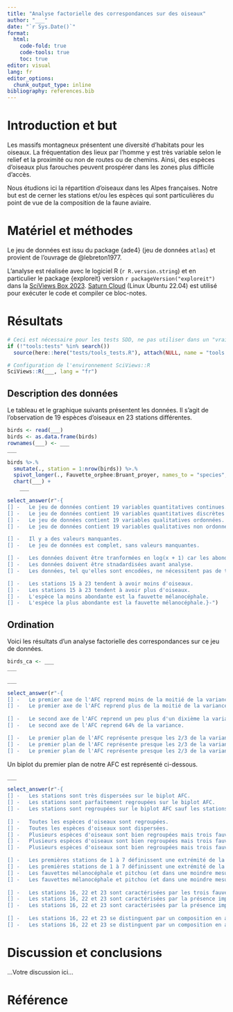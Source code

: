 ```yaml
---
title: "Analyse factorielle des correspondances sur des oiseaux"
author: "___"
date: "`r Sys.Date()`"
format:
  html:
    code-fold: true
    code-tools: true
    toc: true
editor: visual
lang: fr
editor_options: 
  chunk_output_type: inline
bibliography: references.bib
---
```


# Introduction et but

Les massifs montagneux présentent une diversité d'habitats pour les oiseaux. La fréquentation des lieux par l'homme y est très variable selon le relief et la proximité ou non de routes ou de chemins. Ainsi, des espèces d'oiseaux plus farouches peuvent prospérer dans les zones plus difficile d'accès.

Nous étudions ici la répartition d'oiseaux dans les Alpes françaises. Notre but est de cerner les stations et/ou les espèces qui sont particulières du point de vue de la composition de la faune aviaire.

# Matériel et méthodes

Le jeu de données est issu du package {ade4} (jeu de données `atlas`) et provient de l'ouvrage de @lebreton1977.

L'analyse est réalisée avec le logiciel R (`r R.version.string`) et en particulier le package {exploreit} version `r packageVersion("exploreit")` dans la [SciViews Box 2023](https://www.sciviews.org/software/svbox/). [Saturn Cloud](https://saturncloud.io/) (Linux Ubuntu 22.04) est utilisé pour exécuter le code et compiler ce bloc-notes.

# Résultats

```r
# Ceci est nécessaire pour les tests SDD, ne pas utiliser dans un "vrai" projet
if (!"tools:tests" %in% search())
  source(here::here("tests/tools_tests.R"), attach(NULL, name = "tools:tests"))

# Configuration de l'environnement SciViews::R
SciViews::R(___, lang = "fr")
```

## Description des données

Le tableau et le graphique suivants présentent les données. Il s'agit de l'observation de 19 espèces d'oiseaux en 23 stations différentes.

<!--% Importez le jeu de données `birds_atlas.csv` disponible dans le sous-dossier `data`. Ces données ont été extraites de la liste atlas du package {ade4}. Vous pouvez donc utiliser `?ade4::atlas` pour obtenir des informations sur ces données. Transformez en data.frame et ajoutez les numéros des stations de 1 à 23 comme noms de lignes. Ensuite décrivez vos données avec skimr::skim(). Notez bien que les abondances sont ramenées à un petit nombre de niveaux : 0 = absent, 1 = rare à 3 = très abondant. -->

<!--# Pour l'AFC, nous avons absolument besoin de noms pour les lignes autant que pour les colonnes du tableau. Cependant read() crée un objet data.table qui n'a pas de nom de lignes. Vous devez alors le convertir en data.frame, et vous ajoutez le numéro des 23 stations avec rownames(). -->

```r
birds <- read(___)
birds <- as.data.frame(birds)
rownames(___) <- ___
___
```

<!--% Visualisez ces données sur un graphique de type raster en utilisant geom_raster() (voir cours en ligne). -->

```r
birds %>.%
  smutate(., station = 1:nrow(birds)) %>.%
  spivot_longer(., Fauvette_orphee:Bruant_proyer, names_to = "species", values_to = "n") %>.%
  chart(___) +
    ___
```

<!--% Interprétez votre tableau et votre graphique ci-dessous. -->

```r
select_answer(r"-{
[] -   Le jeu de données contient 19 variables quantitatives continues.
[] -   Le jeu de données contient 19 variables quantitatives discrètes (dénombrements).
[] -   Le jeu de données contient 19 variables qualitatives ordonnées.
[] -   Le jeu de données contient 19 variables qualitatives non ordonnées.

[] -   Il y a des valeurs manquantes.
[] -   Le jeu de données est complet, sans valeurs manquantes.

[] -   Les données doivent être tranformées en log(x + 1) car les abondances sont très différentes d'une espèce à l'autre.
[] -   Les données doivent être stnadardisées avant analyse.
[] -   Les données, tel qu'elles sont encodées, ne nécessitent pas de transformation.

[] -   Les stations 15 à 23 tendent à avoir moins d'oiseaux.
[] -   Les stations 15 à 23 tendent à avoir plus d'oiseaux.
[] -   L'espèce la moins abondante est la fauvette mélanocéphale.
[] -   L'espèce la plus abondante est la fauvette mélanocéphale.}-")
```

## Ordination

Voici les résultats d'un analyse factorielle des correspondances sur ce jeu de données.

<!--% Réalisez une analyse factorielle des correspondances sur `birds`. Nommez cet objet `birds_ca`. Affichez également le résumé de cet objet. -->

```r
birds_ca <- ___
___
```

<!--% Réalisez le graphique des éboulis de votre AFC. -->

```r
___
```

<!--% Interprétez le résumé de l'AFC et le graphique des éboulis. -->

```r
select_answer(r"-{
[] -   Le premier axe de l'AFC reprend moins de la moitié de la variance.
[] -   Le premier axe de l'AFC reprend plus de la moitié de la variance.
  
[] -   Le second axe de l'AFC reprend un peu plus d'un dixième la variance.
[] -   Le second axe de l'AFC reprend 64% de la variance.

[] -   Le premier plan de l'AFC représente presque les 2/3 de la variance totale et cela est perfait pour notre analyse.
[] -   Le premier plan de l'AFC représente presque les 2/3 de la variance totale et nous nous en contenterons.
[] -   Le premier plan de l'AFC représente presque les 2/3 de la variance totale et cela est totalement insuffisant.}-")
```

Un biplot du premier plan de notre AFC est représenté ci-dessous.

<!--% Réalisez le graphique AFC des stations et des espèces sur les deux premiers axes. Utilisez la fonction de placement intelligent des labels avec `reple = TRUE` et définissez un ratio d'aspect du graphique de 0.6. -->

```r
___
```

<!--% Interprétez la disposition des stations, la disposition des espèces et les stations par rapport aux espèces. -->

```r
select_answer(r"-{
[] -   Les stations sont très dispersées sur le biplot AFC.
[] -   Les stations sont parfaitement regroupées sur le biplot AFC.
[] -   Les stations sont regroupées sur le biplot AFC sauf les stations 16, 22 et 23.
  
[] -   Toutes les espèces d'oiseaux sont regroupées.
[] -   Toutes les espèces d'oiseaux sont dispersées.
[] -   Plusieurs espèces d'oiseaux sont bien regroupées mais trois fauvettes se détachent nettement.
[] -   Plusieurs espèces d'oiseaux sont bien regroupées mais trois fauvettes se détachent nettement. De plus, la chouette chevechette se détache à l'autre extrémité.
[] -   Plusieurs espèces d'oiseaux sont bien regroupées mais trois fauvettes se détachent nettement, ainsi que trois bruants, deux chouettes et un hibou.

[] -   Les premières stations de 1 à 7 définissent une extrémité de la distribution et sont caractérisées par la présence de la chouette chevechette.
[] -   Les premières stations de 1 à 7 définissent une extrémité de la distribution et sont caractérisées par l'absence de la la chouette chevechette.
[] -   Les fauvettes mélanocéphale et pitchou (et dans une moindre mesure la fauvette passerinette) tirent les données à l'autre extrémité et sont abondantes dans les stations 16, 22 et 23.
[] -   Les fauvettes mélanocéphale et pitchou (et dans une moindre mesure la fauvette passerinette) tirent les données à l'autre extrémité par leur absence de la quasi-totalité des stations.
  
[] -   Les stations 16, 22 et 23 sont caractérisées par les trois fauvettes citées ci-dessus.
[] -   Les stations 16, 22 et 23 sont caractérisées par la présence importante, entre autres, des fauvettes orphee et passerinette et du hibou moyen duc.
[] -   Les stations 16, 22 et 23 sont caractérisées par la présence importante de la fauvette orphee et du hibou moyen duc.
  
[] -   Les stations 16, 22 et 23 se distinguent par un composition en avifaune plus pauvre que les autres.
[] -   Les stations 16, 22 et 23 se distinguent par un composition en avifaune plus riche que les autres.}-")
```

# Discussion et conclusions

<!--% Concluez ce carnet de notes en deux phrases. L'AFC vous parait-elle adéquate par rapport au but du travail ? -->

...Votre discussion ici...

# Référence

<!--% N'indiquez rien ici. La référence bibliographique se placera automatiquement ici.-->
